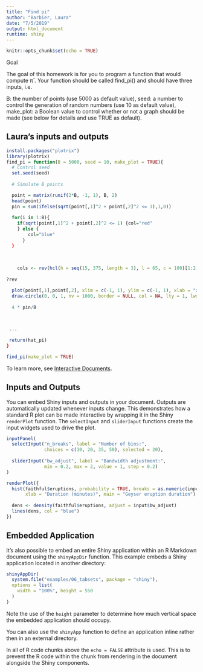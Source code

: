 ```yaml
---
title: "Find pi"
author: "Barbier, Laura"
date: "7/5/2019"
output: html_document
runtime: shiny
---
```


```r
knitr::opts_chunk$set(echo = TRUE)
```

Goal

The goal of this homework is for you to program a function that would compute π̂ . Your function should be called find_pi() and should have three inputs, i.e.

B: the number of points (use 5000 as default value),
seed: a number to control the generation of random numbers (use 10 as default value),
make_plot: a Boolean value to control whether or not a graph should be made (see below for details and use TRUE as default).


## Laura's inputs and outputs

```r

install.packages("plotrix")
library(plotrix)
find_pi = function(B = 5000, seed = 10, make_plot = TRUE){
  # Control seed
  set.seed(seed)
  
  # Simulate B points

  point = matrix(runif(2*B, -1, 1), B, 2)
  head(point)
  pin = sum(ifelse(sqrt(point[,1]^2 + point[,2]^2 <= 1),1,0))
  
  for(i in 1:B){
    if(sqrt(point[,1]^2 + point[,2]^2 <= 1) {col="red"
    } else {
        col="blue"
      }
  }
  
  
  
    cols <- rev(hcl(h = seq(15, 375, length = 3), l = 65, c = 100)[1:2])
    
?rev

  plot(point[,1],point[,2], xlim = c(-1, 1), ylim = c(-1, 1), xlab = "x", ylab = "y")
  draw.circle(0, 0, 1, nv = 1000, border = NULL, col = NA, lty = 1, lwd = 1)
  
  4 * pin/B
  


 ...
 
 return(hat_pi)
} 

find_pi(make_plot = TRUE)

```




To learn more, see [Interactive Documents](http://rmarkdown.rstudio.com/authoring_shiny.html).

## Inputs and Outputs

You can embed Shiny inputs and outputs in your document. Outputs are automatically updated whenever inputs change.  This demonstrates how a standard R plot can be made interactive by wrapping it in the Shiny `renderPlot` function. The `selectInput` and `sliderInput` functions create the input widgets used to drive the plot.

```r
inputPanel(
  selectInput("n_breaks", label = "Number of bins:",
              choices = c(10, 20, 35, 50), selected = 20),
  
  sliderInput("bw_adjust", label = "Bandwidth adjustment:",
              min = 0.2, max = 2, value = 1, step = 0.2)
)

renderPlot({
  hist(faithful$eruptions, probability = TRUE, breaks = as.numeric(input$n_breaks),
       xlab = "Duration (minutes)", main = "Geyser eruption duration")
  
  dens <- density(faithful$eruptions, adjust = input$bw_adjust)
  lines(dens, col = "blue")
})
```






## Embedded Application

It's also possible to embed an entire Shiny application within an R Markdown document using the `shinyAppDir` function. This example embeds a Shiny application located in another directory:

```r
shinyAppDir(
  system.file("examples/06_tabsets", package = "shiny"),
  options = list(
    width = "100%", height = 550
  )
)
```

Note the use of the `height` parameter to determine how much vertical space the embedded application should occupy.

You can also use the `shinyApp` function to define an application inline rather then in an external directory.

In all of R code chunks above the `echo = FALSE` attribute is used. This is to prevent the R code within the chunk from rendering in the document alongside the Shiny components.



